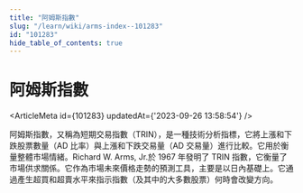 ```yaml
---
title: "阿姆斯指數"
slug: "/learn/wiki/arms-index--101283"
id: "101283"
hide_table_of_contents: true
---
```



# 阿姆斯指數

<ArticleMeta id={101283} updatedAt={'2023-09-26 13:58:54'} />
<div className='border-solid border-b border-t-0 my-4 border-[var(--ifm-color-gray-300)]' />

阿姆斯指數，又稱為短期交易指數（TRIN），是一種技術分析指標，它將上漲和下跌股票數量（AD 比率）與上漲和下跌交易量（AD 交易量）進行比較。它用於衡量整體市場情緒。Richard W. Arms, Jr.於 1967 年發明了 TRIN 指數，它衡量了市場供求關係。它作為市場未來價格走勢的預測工具，主要是以日內基礎上。它通過產生超買和超賣水平來指示指數（及其中的大多數股票）何時會改變方向。
